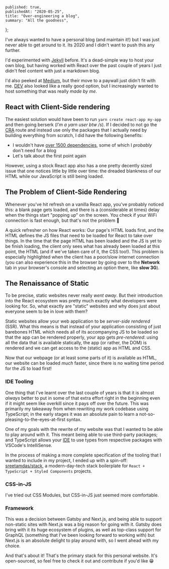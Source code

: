 
	published: true,
	publishedAt: "2020-05-25",
	title: "Over-engineering a blog",
	summary: "All the goodness",
};

I've always wanted to have a personal blog (and maintain it!) but I was just never able to get around to it. Its 2020 and I didn't want to push this any further.

I'd experimented with [Jekyll](https://jekyllrb.com/) before. It's a dead-simple way to host your own blog, but having worked with React over the past couple of years I just didn't feel content with just a markdown blog.

I'd also peeked at [Medium](https://medium.com), but their move to a paywall just didn't fit with me. [DEV](https://dev.to) also looked like a really good option, but I increasingly wanted to host something that was really _made by me_.

## React with Client-Side rendering

The easiest solution would have been to run `yarn create react-app my-app` and then going berserk (_I'm a yarn user btw /s_). If I decided to not go the [CRA](https://create-react-app.dev/) route and instead use only the packages that I actually need by building everything from scratch, I did have the following benefits:

-   I wouldn't have [over 1500 dependencies](https://news.ycombinator.com/item?id=19195148), some of which I _probably_ don't need for a blog
-   Let's talk about the first point again

However, using a stock React app also has a one pretty decently sized issue that one notices little by little over time: the dreaded blankness of our HTML while our JavaScript is still being loaded.

## The Problem of Client-Side Rendering

Whenever you've hit refresh on a vanilla React app, you've probably noticed this: a blank page gets loaded, and there is a (considerable at times) delay when the things start "popping up" on the screen. You check if your WiFi connection is fast enough, but that's not the problem 🙁

A quick refresher on how React works: Our page's HTML loads first, and the HTML defines the JS files that need to be loaded for React to take over things. In the time that the page HTML has been loaded and the JS is yet to be finish loading, the client only sees what has already been loaded at this point, the HTML (and if we've taken care of it, the CSS too!). This problem is especially highlighted when the client has a poor/slow internet connection (you can also experience this in the browser by going over to the **Network** tab in your browser's console and selecting an option there, like **slow 3G**).

## The Renaissance of Static

To be precise, static websites never really _went away_. But their introduction into the React ecosystem was pretty much exactly what developers were looking for. So, what exactly are "static" websites and why does just about everyone seem to be in love with them?

Static websites allow your web application to be _server-side rendered_ (SSR). What this means is that instead of your application consisting of just barebones HTML which needs all of its accompanying JS to be loaded so that the app can be rendered properly, your app gets _pre-rendered_: using all the data that is available statically, the app (or rather, the DOM) is rendered and we can get access to the (static) app as HTML and CSS.

Now that our webpage (or at least some parts of it) is available as HTML, our website can be loaded _much_ faster, since there is no waiting time period for the JS to load first!

### IDE Tooling

One thing that I've learnt over the last couple of years is that it is almost _always_ better to put in some of that extra effort right in the beginning even if it might seem like overkill since it pays off over the future. This was primarily my takeaway from when rewriting my work codebase using TypeScript; in the early stages it was an absolute pain to learn a not-so-pleasing-to-the-eyes-at-first syntax.

One of my goals with the rewrite of my website was that I wanted to be able to play around with it. This meant being able to use third-party packages; and TypeScript allows your [IDE](/uses) to use types from respective packages with VSCode's IntelliSense.

In the process of making a more complete specification of the tooling that I wanted to include in my project, I ended up with a spin-off: [<TextGradient><Heavy>sreetamdas/stack</Heavy></TextGradient>](https://github.com/sreetamdas/stack), a modern-day-tech stack boilerplate for `React + TypeScript + Styled Components` projects.

### CSS-in-JS

I've tried out CSS Modules, but CSS-in-JS just seemed more comfortable.

### Framework

This was a decision between Gatsby and Next.js, and being able to support non-static sites with Next.js was a big reason for going with it. Gatsby does bring with it its huge ecosystem of plugins, as well as top-class support for GraphQL (something that I've been looking forward to working with) but Next.js is an absolute delight to play around with, so I went ahead with my choice.

And that's about it! That's the primary stack for this personal website. It's open-sourced, so feel free to check it out and contribute if you'd like 😁
